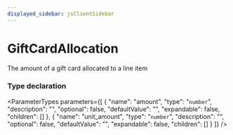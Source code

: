 ```yaml
---
displayed_sidebar: jsClientSidebar
---
```



# GiftCardAllocation

The amount of a gift card allocated to a line item

### Type declaration

<ParameterTypes parameters={[
  {
    "name": "amount",
    "type": "`number`",
    "description": "",
    "optional": false,
    "defaultValue": "",
    "expandable": false,
    "children": []
  },
  {
    "name": "unit_amount",
    "type": "`number`",
    "description": "",
    "optional": false,
    "defaultValue": "",
    "expandable": false,
    "children": []
  }
]} />
